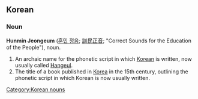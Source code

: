 ==Korean==

===Noun===
'''Hunmin Jeongeum''' ([[훈민 정음]]; [[訓]][[民]][[正]][[音]]; "Correct Sounds for the Education of the People"), noun.
# An archaic name for the phonetic script in which [[Korean]] is written, now usually called [[Hangeul]].
# The title of a book published in [[Korea]] in the 15th century, outlining the phonetic script in which Korean is now usually written.

{{wikipedia}}
[[Category:Korean nouns]]